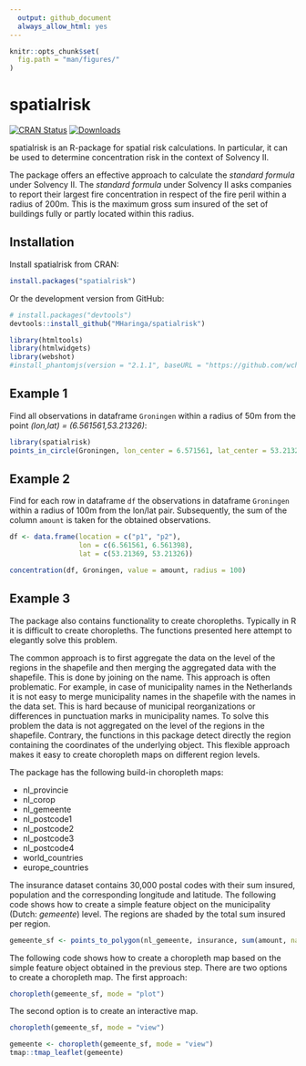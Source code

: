 ```yaml
---
  output: github_document
  always_allow_html: yes
---
```

  
  <!-- README.md is generated from README.Rmd. Please edit that file -->

```r
knitr::opts_chunk$set(
  fig.path = "man/figures/"
)
```

# spatialrisk

<!-- badges: start -->
[![CRAN Status](https://www.r-pkg.org/badges/version/spatialrisk)](https://cran.r-project.org/package=spatialrisk)
[![Downloads](https://cranlogs.r-pkg.org/badges/spatialrisk?color=blue)](https://cran.rstudio.com/package=spatialrisk)
<!-- badges: end -->

spatialrisk is an R-package for spatial risk calculations. In particular, it can be used to determine concentration risk in the context of Solvency II. 

The package offers an effective approach to calculate the *standard formula* under Solvency II. The *standard formula* under Solvency II asks companies to report their largest fire concentration in respect of the fire peril within a radius of 200m. This is the maximum gross sum insured of the set of buildings fully or partly located within this radius. 

## Installation

Install spatialrisk from CRAN:

```r
install.packages("spatialrisk")
```

Or the development version from GitHub:

```r
# install.packages("devtools")
devtools::install_github("MHaringa/spatialrisk")
```

```r
library(htmltools)
library(htmlwidgets)
library(webshot)
#install_phantomjs(version = "2.1.1", baseURL = "https://github.com/wch/webshot/releases/download/v0.3.1/")
```


## Example 1
Find all observations in dataframe `Groningen` within a radius of 50m from the point *(lon,lat) = (6.561561,53.21326)*:
  
```r
library(spatialrisk)
points_in_circle(Groningen, lon_center = 6.571561, lat_center = 53.21326, radius = 50)
```

## Example 2
Find for each row in dataframe `df` the observations in dataframe `Groningen` within a radius of 100m from the lon/lat pair. Subsequently, the sum of the column `amount` is taken for the obtained observations.

```r
df <- data.frame(location = c("p1", "p2"), 
                 lon = c(6.561561, 6.561398), 
                 lat = c(53.21369, 53.21326))

concentration(df, Groningen, value = amount, radius = 100)

```

## Example 3
The package also contains functionality to create choropleths. Typically in R it is difficult to create choropleths. The functions presented here attempt to elegantly solve this problem.

The common approach is to first aggregate the data on the level of the regions in the shapefile and then merging the aggregated data with the shapefile. This is done by joining on the name. This approach is often problematic. For example, in case of municipality names in the Netherlands it is not easy to merge municipality names in the shapefile with the names in the data set. This is hard because of municipal reorganizations or differences in punctuation marks in municipality names. To solve this problem the data is not aggregated on the level of the regions in the shapefile. Contrary, the functions in this package detect directly the region containing the coordinates of the underlying object. This flexible approach makes it easy to create choropleth maps on different region levels.

The package has the following build-in choropleth maps:

- nl_provincie
- nl_corop
- nl_gemeente
- nl_postcode1
- nl_postcode2
- nl_postcode3
- nl_postcode4
- world_countries
- europe_countries

The insurance dataset contains 30,000 postal codes with their sum insured, population and the corresponding longitude and latitude. The following code shows how to create a simple feature object on the municipality (Dutch: *gemeente*) level. The regions are shaded by the total sum insured per region.

```r

gemeente_sf <- points_to_polygon(nl_gemeente, insurance, sum(amount, na.rm = TRUE))

```

The following code shows how to create a choropleth map based on the simple feature object obtained in the previous step. There are two options to create a choropleth map. The first approach:

```r
choropleth(gemeente_sf, mode = "plot")
```

The second option is to create an interactive map.

```r
choropleth(gemeente_sf, mode = "view")
```

```r
gemeente <- choropleth(gemeente_sf, mode = "view")
tmap::tmap_leaflet(gemeente)
```

